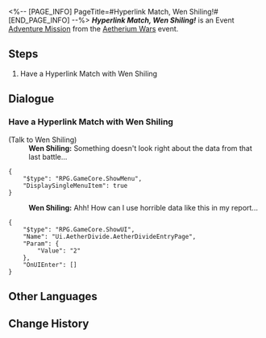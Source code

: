 <%-- [PAGE_INFO]
PageTitle=#Hyperlink Match, Wen Shiling!#
[END_PAGE_INFO] --%>
{{Stub|Dialogue.}}
{{Mission Infobox
|id            = 8014121
|title         = 
|image         = <!--Mission Hyperlink Match, Wen Shiling!.png-->
|type          = Adventure
|event_name    = Aetherium Wars
|chapter       = 
|requirements  = [[Adventure Mission]] ''[[Embark! Corridor of Fading Echoes!]]'' completed
|summary       = <!--official mission summary from Fate's Atlas-->
|characters    = Trailblazer; Wen Shiling
|startLocation = [[Herta Space Station]] - [[Supply Zone]]
|world         = Herta Space Station
|area          = Supply Zone
|prev          = Embark! Corridor of Fading Echoes!
|next          = 
|rewards       = 
}}
'''''Hyperlink Match, Wen Shiling!''''' is an Event [[Adventure Mission]] from the [[Aetherium Wars]] event.

==Steps==
# Have a Hyperlink Match with Wen Shiling

<!--
==Gameplay Notes==

--><!--
==Trial Character==

-->
==Dialogue==
{{Stub Dialogue}}
===Have a Hyperlink Match with Wen Shiling{{subst:void|<!--801412101-->}}===
{{Mission Description|type=adventure|location=Supply Zone|The core gameplay loop behind Aetherium Wars is "dueling." Challenge different players and show your true strength!}}
{{Dialogue Start}}

;(Talk to Wen Shiling)
:'''Wen Shiling:''' Something doesn't look right about the data from that last battle...
<pre>{
	"$type": "RPG.GameCore.ShowMenu",
	"DisplaySingleMenuItem": true
}</pre>
:'''Wen Shiling:''' Ahh! How can I use horrible data like this in my report...
<pre>{
	"$type": "RPG.GameCore.ShowUI",
	"Name": "Ui.AetherDivide.AetherDivideEntryPage",
	"Param": {
		"Value": "2"
	},
	"OnUIEnter": []
}</pre>
{{Dialogue End}}

==Other Languages==
{{Other Languages
|en   = Hyperlink Match, Wen Shiling!
|zhs  = 超链接对决！温世玲
|zht  = 超連結對決！溫世玲
|ja   = ハイパーリンクバトル！温世玲
|ko   = 하이퍼링크 대결! 온세영
|es   = Enfrentamiento de hipervínculos: Wen Shiling
|fr   = Combat hyperlink&nbsp;: Wen&nbsp;Shiling&nbsp;!
|ru   = Матч! Вэнь Шилин!
|th   = ประลองไฮเปอร์ลิงก์กับ Wen Shiling!
|vi   = Quyết Đấu Siêu Liên Kết! Wen Shiling
|de   = Hyperlinkmatch, Wen Shiling!
|id   = Duel Hyperlink, Wen Shiling!
|pt   = Batalha de Hyperlink, Wen Shiling!
}}

==Change History==
{{Change History|1.4}}
